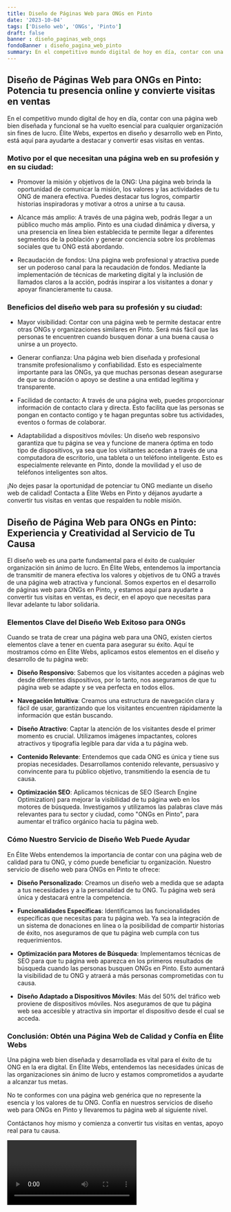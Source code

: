 ```yaml
---
title: Diseño de Páginas Web para ONGs en Pinto
date: '2023-10-04'
tags: ['Diseño web', 'ONGs', 'Pinto']
draft: false
banner : diseño_paginas_web_ongs
fondoBanner : diseño_pagina_web_pinto
summary: En el competitivo mundo digital de hoy en día, contar con una página web bien diseñada y funcional se ha vuelto esencial para cualquier organización sin fines de lucro. Élite Webs, expertos en diseño y desarrollo web en Pinto, está aquí para ayudarte a destacar y convertir esas visitas en ventas.
---
```


## Diseño de Páginas Web para ONGs en Pinto: Potencia tu presencia online y convierte visitas en ventas

En el competitivo mundo digital de hoy en día, contar con una página web bien diseñada y funcional se ha vuelto esencial para cualquier organización sin fines de lucro. Élite Webs, expertos en diseño y desarrollo web en Pinto, está aquí para ayudarte a destacar y convertir esas visitas en ventas.

### Motivo por el que necesitan una página web en su profesión y en su ciudad:

- Promover la misión y objetivos de la ONG: Una página web brinda la oportunidad de comunicar la misión, los valores y las actividades de tu ONG de manera efectiva. Puedes destacar tus logros, compartir historias inspiradoras y motivar a otros a unirse a tu causa.

- Alcance más amplio: A través de una página web, podrás llegar a un público mucho más amplio. Pinto es una ciudad dinámica y diversa, y una presencia en línea bien establecida te permite llegar a diferentes segmentos de la población y generar conciencia sobre los problemas sociales que tu ONG está abordando.

- Recaudación de fondos: Una página web profesional y atractiva puede ser un poderoso canal para la recaudación de fondos. Mediante la implementación de técnicas de marketing digital y la inclusión de llamados claros a la acción, podrás inspirar a los visitantes a donar y apoyar financieramente tu causa.

### Beneficios del diseño web para su profesión y su ciudad:

- Mayor visibilidad: Contar con una página web te permite destacar entre otras ONGs y organizaciones similares en Pinto. Será más fácil que las personas te encuentren cuando busquen donar a una buena causa o unirse a un proyecto.

- Generar confianza: Una página web bien diseñada y profesional transmite profesionalismo y confiabilidad. Esto es especialmente importante para las ONGs, ya que muchas personas desean asegurarse de que su donación o apoyo se destine a una entidad legítima y transparente.

- Facilidad de contacto: A través de una página web, puedes proporcionar información de contacto clara y directa. Esto facilita que las personas se pongan en contacto contigo y te hagan preguntas sobre tus actividades, eventos o formas de colaborar.

- Adaptabilidad a dispositivos móviles: Un diseño web responsivo garantiza que tu página se vea y funcione de manera óptima en todo tipo de dispositivos, ya sea que los visitantes accedan a través de una computadora de escritorio, una tableta o un teléfono inteligente. Esto es especialmente relevante en Pinto, donde la movilidad y el uso de teléfonos inteligentes son altos.

¡No dejes pasar la oportunidad de potenciar tu ONG mediante un diseño web de calidad! Contacta a Élite Webs en Pinto y déjanos ayudarte a convertir tus visitas en ventas que respalden tu noble misión.

<GifSeo />

<Cta />

## Diseño de Página Web para ONGs en Pinto: Experiencia y Creatividad al Servicio de Tu Causa

El diseño web es una parte fundamental para el éxito de cualquier organización sin ánimo de lucro. En Élite Webs, entendemos la importancia de transmitir de manera efectiva los valores y objetivos de tu ONG a través de una página web atractiva y funcional. Somos expertos en el desarrollo de páginas web para ONGs en Pinto, y estamos aquí para ayudarte a convertir tus visitas en ventas, es decir, en el apoyo que necesitas para llevar adelante tu labor solidaria.

### Elementos Clave del Diseño Web Exitoso para ONGs

Cuando se trata de crear una página web para una ONG, existen ciertos elementos clave a tener en cuenta para asegurar su éxito. Aquí te mostramos cómo en Élite Webs, aplicamos estos elementos en el diseño y desarrollo de tu página web:

- **Diseño Responsivo**: Sabemos que los visitantes acceden a páginas web desde diferentes dispositivos, por lo tanto, nos aseguramos de que tu página web se adapte y se vea perfecta en todos ellos.

- **Navegación Intuitiva**: Creamos una estructura de navegación clara y fácil de usar, garantizando que los visitantes encuentren rápidamente la información que están buscando.

- **Diseño Atractivo**: Captar la atención de los visitantes desde el primer momento es crucial. Utilizamos imágenes impactantes, colores atractivos y tipografía legible para dar vida a tu página web.

- **Contenido Relevante**: Entendemos que cada ONG es única y tiene sus propias necesidades. Desarrollamos contenido relevante, persuasivo y convincente para tu público objetivo, transmitiendo la esencia de tu causa.

- **Optimización SEO**: Aplicamos técnicas de SEO (Search Engine Optimization) para mejorar la visibilidad de tu página web en los motores de búsqueda. Investigamos y utilizamos las palabras clave más relevantes para tu sector y ciudad, como "ONGs en Pinto", para aumentar el tráfico orgánico hacia tu página web.

### Cómo Nuestro Servicio de Diseño Web Puede Ayudar

En Élite Webs entendemos la importancia de contar con una página web de calidad para tu ONG, y cómo puede beneficiar tu organización. Nuestro servicio de diseño web para ONGs en Pinto te ofrece:

- **Diseño Personalizado**: Creamos un diseño web a medida que se adapta a tus necesidades y a la personalidad de tu ONG. Tu página web será única y destacará entre la competencia.

- **Funcionalidades Específicas**: Identificamos las funcionalidades específicas que necesitas para tu página web. Ya sea la integración de un sistema de donaciones en línea o la posibilidad de compartir historias de éxito, nos aseguramos de que tu página web cumpla con tus requerimientos.

- **Optimización para Motores de Búsqueda**: Implementamos técnicas de SEO para que tu página web aparezca en los primeros resultados de búsqueda cuando las personas busquen ONGs en Pinto. Esto aumentará la visibilidad de tu ONG y atraerá a más personas comprometidas con tu causa.

- **Diseño Adaptado a Dispositivos Móviles**: Más del 50% del tráfico web proviene de dispositivos móviles. Nos aseguramos de que tu página web sea accesible y atractiva sin importar el dispositivo desde el cual se acceda.

### Conclusión: Obtén una Página Web de Calidad y Confía en Élite Webs

Una página web bien diseñada y desarrollada es vital para el éxito de tu ONG en la era digital. En Élite Webs, entendemos las necesidades únicas de las organizaciones sin ánimo de lucro y estamos comprometidos a ayudarte a alcanzar tus metas.

No te conformes con una página web genérica que no represente la esencia y los valores de tu ONG. Confía en nuestros servicios de diseño web para ONGs en Pinto y llevaremos tu página web al siguiente nivel.

Contáctanos hoy mismo y comienza a convertir tus visitas en ventas, apoyo real para tu causa.

<Video />

<CtaBot job='ONGs' city='Pinto'/>

<Gmaps query='Pinto+españa+maps' />